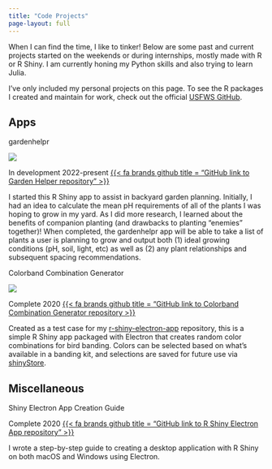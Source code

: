 ```yaml
---
title: "Code Projects"
page-layout: full
---
```


When I can find the time, I like to tinker! Below are some past and current projects started on the weekends or during internships, mostly made with R or R Shiny. I am currently honing my Python skills and also trying to learn Julia. 

I've only included my personal projects on this page. To see the R packages I created and maintain for work, check out the official [USFWS GitHub](https://github.com/USFWS).

## Apps

::: {.grid}

::: {.g-col-12 .g-col-md-6}

<div class="card bg-light mb-3">
  <div class="card-header">gardenhelpr</div>
  <div class="card-body">
  ![](images/gh_app.png){fig-alt="Screenshot of Garden Helper application" fig-align="center"}

<span class="badge rounded-pill bg-warning">In development</span> <span class="badge rounded-pill bg-secondary">2022-present</span> [{{< fa brands github title = "GitHub link to Garden Helper repository" >}}](https://github.com/lawalter/gardenhelpr)

<p class="card-text">I started this R Shiny app to assist in backyard garden planning. Initially, I had an idea to calculate the mean pH requirements of all of the plants I was hoping to grow in my yard. As I did more research, I learned about the benefits of companion planting (and drawbacks to planting "enemies" together)! When completed, the gardenhelpr app will be able to take a list of plants a user is planning to grow and output both (1) ideal growing conditions (pH, soil, light, etc) as well as (2) any plant relationships and subsequent spacing recommendations.</p>
  </div>
</div>

:::

::: {.g-col-12 .g-col-md-6}

<div class="card bg-light mb-3">
  <div class="card-header">Colorband Combination Generator</div>
  <div class="card-body">
  ![](images/app_img_m.png){fig-alt="Screenshot of Colorband Combination desktop app" fig-align="center"}

<span class="badge rounded-pill bg-success">Complete</span> <span class="badge rounded-pill bg-secondary">2020</span> [{{< fa brands github title = "GitHub link to Colorband Combination Generator repository >}}](https://github.com/lawalter/colorband-app) 

<p class="card-text">Created as a test case for my [r-shiny-electron-app](https://github.com/lawalter/r-shiny-electron-app) repository, this is a simple R Shiny app packaged with Electron that creates random color combinations for bird banding. Colors can be selected based on what's available in a banding kit, and selections are saved for future use via [shinyStore](https://github.com/trestletech/shinyStore).</p>
  </div>
</div>

:::

:::

## Miscellaneous

::: {.grid}

::: {.g-col-12 .g-col-md-6}

<div class="card bg-light mb-3">
  <div class="card-header">Shiny Electron App Creation Guide</div>
  <div class="card-body">

<span class="badge rounded-pill bg-success">Complete</span> <span class="badge rounded-pill bg-secondary">2020</span> [{{< fa brands github title = "GitHub link to R Shiny Electron App repository" >}}](https://github.com/lawalter/r-shiny-electron-app) 

<p class="card-text">I wrote a step-by-step guide to creating a desktop application with R Shiny on both macOS and Windows using Electron.</p>
  </div>
</div>

:::

:::